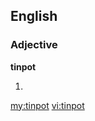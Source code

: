 ==English==
===Adjective===
'''tinpot'''

# {{alternative spelling of|tin-pot}}

[[my:tinpot]]
[[vi:tinpot]]